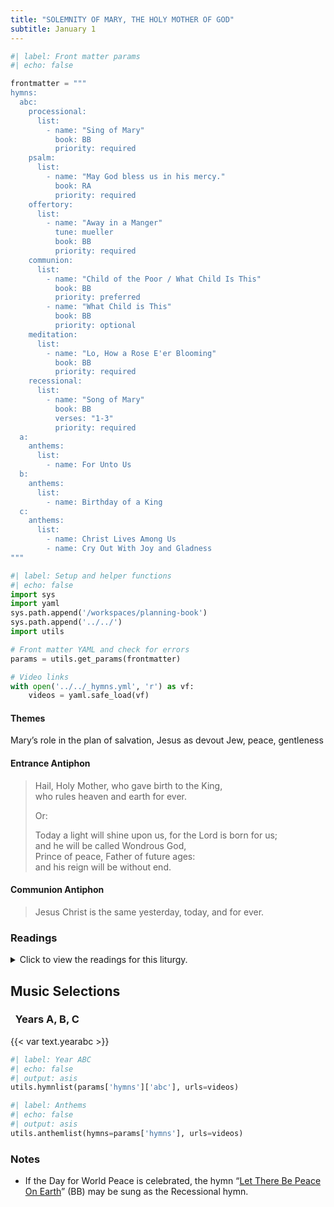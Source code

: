 ```yaml
---
title: "SOLEMNITY OF MARY, THE HOLY MOTHER OF GOD"
subtitle: January 1
---
```


```python
#| label: Front matter params
#| echo: false

frontmatter = """
hymns:
  abc:
    processional:
      list:
        - name: "Sing of Mary"
          book: BB
          priority: required
    psalm:
      list:
        - name: "May God bless us in his mercy."
          book: RA
          priority: required
    offertory:
      list:
        - name: "Away in a Manger"
          tune: mueller
          book: BB
          priority: required
    communion:
      list:
        - name: "Child of the Poor / What Child Is This"
          book: BB
          priority: preferred
        - name: "What Child is This"
          book: BB
          priority: optional
    meditation:
      list:
        - name: "Lo, How a Rose E'er Blooming"
          book: BB
          priority: required
    recessional:
      list:
        - name: "Song of Mary"
          book: BB
          verses: "1-3"
          priority: required
  a:
    anthems:
      list:
        - name: For Unto Us
  b:
    anthems:
      list:
        - name: Birthday of a King
  c:
    anthems:
      list:
        - name: Christ Lives Among Us
        - name: Cry Out With Joy and Gladness
"""
```

```python
#| label: Setup and helper functions
#| echo: false
import sys
import yaml
sys.path.append('/workspaces/planning-book')
sys.path.append('../../')
import utils

# Front matter YAML and check for errors
params = utils.get_params(frontmatter)

# Video links
with open('../../_hymns.yml', 'r') as vf:
    videos = yaml.safe_load(vf)
```

:::  {.red}
#### **Themes**
:::

Mary's role in the plan of salvation, Jesus as devout Jew, peace, gentleness

:::  {.red}
#### **Entrance Antiphon**
:::

> Hail, Holy Mother, who gave birth to the King,  
> who rules heaven and earth for ever.  
>  
> [Or:]{.red}  
>  
> Today a light will shine upon us, for the Lord is born for us;  
> and he will be called Wondrous God,  
> Prince of peace, Father of future ages:  
> and his reign will be without end.

:::  {.red}
#### **Communion Antiphon**
:::

> Jesus Christ is the same yesterday, today, and for ever.

:::: {.content-visible when-format="html"}
::: {.red}
### Readings
:::

<details>
  <summary>Click to view the readings for this liturgy.</summary>

::: {.red}
### &nbsp; Years A, B, C

#### First Reading [Numbers 6:22-27]{style="float:right" .small}
:::

The LORD said to Moses:  
“Speak to Aaron and his sons and tell them:  
This is how you shall bless the Israelites.  
Say to them:  
The LORD bless you and keep you!  
The LORD let his face shine upon  
you, and be gracious to you!  
The LORD look upon you kindly and  
give you peace!  
So shall they invoke my name upon the Israelites,  
and I will bless them.”  

***

::: {.red}
#### Responsorial Psalm [Psalm 67:2-3, 5, 6, 8]{style="float:right" .small}
:::

**[℟.]{.red}** **May God bless us in his mercy.**  

May God have pity on us and bless us;  
may he let his face shine upon us.  
So may your way be known upon earth;  
among all nations, your salvation. **[℟.]{.red}**  

May the nations be glad and exult  
because you rule the peoples in equity;  
the nations on the earth you guide. **[℟.]{.red}**  

VMay the peoples praise you, O God;  
may all the peoples praise you!  
May God bless us,  
and may all the ends of the earth fear him! **[℟.]{.red}**  

***

::: {.red}
#### Second Reading [Galatians 4:4-7]{style="float:right" .small}
:::

Brothers and sisters:  
When the fullness of time had come, God sent his Son,  
born of a woman, born under the law,  
to ransom those under the law,  
so that we might receive adoption as sons.  
As proof that you are sons,  
God sent the Spirit of his Son into our hearts,  
crying out, “Abba, Father!”  
So you are no longer a slave but a son,  
and if a son then also an heir, through God.  

***

::: {.red}
#### Gospel Acclamation [Hebrews 1:1-2]{style="float:right" .small}
:::

**[℟.]{.red}** **Alleluia, alleluia.**  
In the past God spoke to our ancestors through the prophets;  
in these last days, he has spoken to us through the Son. **[℟.]{.red}**  

***

::: {.red}
#### Gospel [Luke 2:16-21]{style="float:right" .small}
:::

The shepherds went in haste to Bethlehem and found Mary and Joseph,  
and the infant lying in the manger.  
When they saw this,  
they made known the message  
that had been told them about this child.  
All who heard it were amazed  
by what had been told them by the shepherds.  
And Mary kept all these things,  
reflecting on them in her heart.  
Then the shepherds returned,  
glorifying and praising God  
for all they had heard and seen,  
just as it had been told to them.  

When eight days were completed for his circumcision,  
he was named Jesus, the name given him by the angel  
before he was conceived in the womb.  

::: {.centered}
{{< var symbols.cross >}} &nbsp; {{< var symbols.cross >}} &nbsp; {{< var symbols.cross >}}
:::

</details>
::::

::: {.red}
## Music Selections
:::

::: {.titlered}
### &nbsp; Years A, B, C
:::
{{< var text.yearabc >}}

```python
#| label: Year ABC
#| echo: false
#| output: asis
utils.hymnlist(params['hymns']['abc'], urls=videos)
```

```python
#| label: Anthems
#| echo: false
#| output: asis
utils.anthemlist(hymns=params['hymns'], urls=videos)
```

::: {.red}
### Notes
:::

* If the Day for World Peace is celebrated, the hymn “[Let There Be Peace On Earth](https://www.youtube.com/watch?v=rnw-zI0gJI0)” (BB) may be sung as the Recessional hymn.